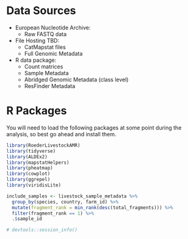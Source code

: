 # Data Sources {-}

* European Nucleotide Archive:
  + Raw FASTQ data
* File Hosting TBD:
  + CatMapstat files
  + Full Genomic Metadata
* R data package:
  + Count matrices
  + Sample Metadata
  + Abridged Genomic Metadata (class level)
  + ResFinder Metadata

# R Packages {-}
You will need to load the following packages at some point during the analysis,
so best go ahead and install them.
```r
library(RoederLivestockAMR)
library(tidyverse)
library(ALDEx2)
library(mapstatHelpers)
library(pheatmap)
library(cowplot)
library(ggrepel)
library(viridisLite)

include_samples <- livestock_sample_metadata %>% 
  group_by(species, country, farm_id) %>% 
  mutate(fragment_rank = min_rank(desc(total_fragments))) %>% 
  filter(fragment_rank == 1) %>% 
  .$sample_id
```

```r
# devtools::session_info()
```

